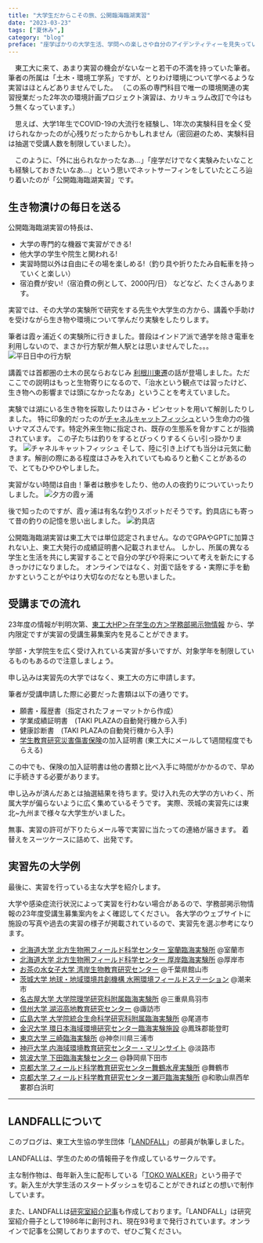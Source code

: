 ---
title: "大学生だからこその旅、公開臨海臨湖実習"
date: "2023-03-23"
tags: ["夏休み",]
category: "blog"
preface: "座学ばかりの大学生活、学問への楽しさや自分のアイデンティティーを見失っていませんか?"
---

　東工大に来て、あまり実習の機会がないなーと若干の不満を持っていた筆者。筆者の所属は「土木・環境工学系」ですが、とりわけ環境について学べるような実習はほとんどありませんでした。
 （この系の専門科目で唯一の環境関連の実習授業だった2年次の環境計画プロジェクト演習は、カリキュラム改訂で今はもう無くなっています。）

　思えば、大学1年生でCOVID-19の大流行を経験し、1年次の実験科目を全く受けられなかったのが心残りだったからかもしれません（密回避のため、実験科目は抽選で受講人数を制限していました）。

　このように、「外に出られなかったなあ…」「座学だけでなく実験みたいなことも経験しておきたいなあ…」という思いでネットサーフィンをしていたところ辿り着いたのが「公開臨海臨湖実習」です。

## 生き物漬けの毎日を送る

公開臨海臨湖実習の特長は、
- 大学の専門的な機器で実習ができる!
- 他大学の学生や院生と関われる!
- 実習時間以外は自由にその場を楽しめる!（釣り具や折りたたみ自転車を持っていくと楽しい）
- 宿泊費が安い!（宿泊費の例として、2000円/日）
などなど、たくさんあります。

実習では、その大学の実験所で研究をする先生や大学生の方から、講義や手助けを受けながら生き物や環境について学んだり実験をしたりします。

筆者は霞ヶ浦近くの実験所に行きました。普段はインドア派で通学を除き電車を利用しないので、まさか行方駅が無人駅とは思いませんでした。。。
![平日日中の行方駅](pic/station.jpg)

講義では首都圏の土木の民ならおなじみ [利根川東遷](https://www.ktr.mlit.go.jp/tonejo/tonejo00185.html)の話が登場しました。ただここでの説明はもっと生物寄りになるので、「治水という観点では習ったけど、生き物への影響までは頭になかったなあ」ということを考えていました。

実験では湖にいる生き物を採取したりはさみ・ピンセットを用いて解剖したりしました。
特に印象的だったのが[チャネルキャットフィッシュ](https://www.nies.go.jp/biodiversity/invasive/DB/detail/50120.html)という生命力の強いナマズさんです。特定外来生物に指定され、既存の生態系を脅かすことが指摘されています。
この子たちは釣りをするとびっくりするくらい引っ掛かります。
![チャネルキャットフィッシュ](pic/fish.jpg)
そして、陸に引き上げても当分は元気に動きます。解剖の際にある程度はさみを入れていてもぬるりと動くことがあるので、とてもひやひやしました。

実習がない時間は自由！筆者は散歩をしたり、他の人の夜釣りについていったりしました。
![夕方の霞ヶ浦](pic/hukei.jpg)

後で知ったのですが、霞ヶ浦は有名な釣りスポットだそうです。釣具店にも寄って昔の釣りの記憶を思い出しました。
![釣具店](pic/store.jpg)

公開臨海臨湖実習は東工大では単位認定されません。なのでGPAやGPTに加算されない上、東工大発行の成績証明書へ記載されません。
しかし、所属の異なる学生と生活を共にし実習することで自分の学びや将来について考えを新たにするきっかけになりました。
オンラインではなく、対面で話をする・実際に手を動かすということがやはり大切なのだなとも思いました。


## 受講までの流れ

23年度の情報が判明次第、[東工大HP＞在学生の方＞学務部掲示物情報](https://www.titech.ac.jp/students/board) から、学内限定ですが実習の受講生募集案内を見ることができます。

学部・大学院生を広く受け入れている実習が多いですが、対象学年を制限しているものもあるので注意しましょう。

申し込みは実習先の大学ではなく、東工大の方に申請します。

筆者が受講申請した際に必要だった書類は以下の通りです。

- 願書・履歴書（指定されたフォーマットから作成）
- 学業成績証明書　(TAKI PLAZAの自動発行機から入手)
- 健康診断書　(TAKI PLAZAの自動発行機から入手)
- [学生教育研究災害傷害保険](https://www.titech.ac.jp/student-support/students/disaster/insurance)の加入証明書 (東工大にメールして1週間程度でもらえる)

この中でも、保険の加入証明書は他の書類と比べ入手に時間がかかるので、早めに手続きする必要があります。

申し込みが済んだあとは抽選結果を待ちます。受け入れ先の大学の方いわく、所属大学が偏らないように広く集めているそうです。
実際、茨城の実習先には東北~九州まで様々な大学生がいました。

無事、実習の許可が下りたらメール等で実習に当たっての連絡が届きます。
着替えをスーツケースに詰めて、出発です。


## 実習先の大学例

最後に、実習を行っている主な大学を紹介します。

大学や感染症流行状況によって実習を行わない場合があるので、学務部掲示物情報の23年度受講生募集案内をよく確認してください。
各大学のウェブサイトに施設の写真や過去の実習の様子が掲載されているので、実習先を選ぶ参考になります。

- [北海道大学 北方生物圏フィールド科学センター 室蘭臨海実験所](https://www.fsc.hokudai.ac.jp/muroran/) @室蘭市
- [北海道大学 北方生物圏フィールド科学センター 厚岸臨海実験所](https://www.fsc.hokudai.ac.jp/akkeshi/) @厚岸市
- [お茶の水女子大学 湾岸生物教育研究センター](https://www.cf.ocha.ac.jp/marine/index.html) @千葉県館山市
- [茨城大学 地球・地域環境共創機構 水圏環境フィールドステーション](http://www.cwes.ibaraki.ac.jp/) @潮来市
- [名古屋大学 大学院理学研究科附属臨海実験所](https://www.bio.nagoya-u.ac.jp/~SugashimaMBL/index.html) @三重県鳥羽市
- [信州大学 湖沼高地教育研究センター](https://www.shinshu-u.ac.jp/faculty/science/inlandwater/) @諏訪市
- [広島大学 大学院統合生命科学研究科附属臨海実験所](https://www.hiroshima-u.ac.jp/rinkai/course) @尾道市
- [金沢大学 環日本海域環境研究センター臨海実験施設](http://rinkai.w3.kanazawa-u.ac.jp/) @鳳珠郡能登町
- [東京大学 三崎臨海実験所](https://www.mmbs.s.u-tokyo.ac.jp/wp/) @神奈川県三浦市
- [神戸大学 内海域環境教育研究センター・マリンサイト](https://www.research.kobe-u.ac.jp/rcis-kurcis/kyoten2020/index.htm) @淡路市
- [筑波大学 下田臨海実験センター](https://www.shimoda.tsukuba.ac.jp/index.html) @静岡県下田市
- [京都大学 フィールド科学教育研究センター舞鶴水産実験所](https://www.maizuru.marine.kais.kyoto-u.ac.jp/jisshuu/jisshusei.html) @舞鶴市
- [京都大学 フィールド科学教育研究センター瀬戸臨海実験所](https://www.seto.kyoto-u.ac.jp/smbl/index.html) @和歌山県西牟婁郡白浜町


---
## LANDFALLについて

このブログは、東工大生協の学生団体「[LANDFALL](https://landfaller.com)」の部員が執筆しました。

LANDFALLは、学生のための情報冊子を作成しているサークルです。

主な制作物は、毎年新入生に配布している「[TOKO WALKER](https://landfaller.com/category/tokowalker/)」という冊子です。新入生が大学生活のスタートダッシュを切ることができればとの想いで制作しています。

また、LANDFALLは[研究室紹介記事](https://landfaller.com/magazines)も作成しております。「LANDFALL」は研究室紹介冊子として1986年に創刊され、現在93号まで発行されています。オンラインで記事を公開しておりますので、ぜひご覧ください。
